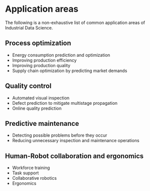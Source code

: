 # Application areas {#sec-act0-applications}
::: {.callout-note}
The following is a non-exhaustive list of common application areas of Industrial Data Science.
:::

## Process optimization
- Energy consumption prediction and optimization
- Improving production efficiency
- Improving production quality
- Supply chain optimization by predicting market demands

## Quality control
- Automated visual inspection
- Defect prediction to mitigate multistage propagation
- Online quality prediction

## Predictive maintenance
- Detecting possible problems before they occur
- Reducing unnecessary inspection and maintenance operations

## Human-Robot collaboration and ergonomics
- Workforce training
- Task support
- Collaborative robotics
- Ergonomics
